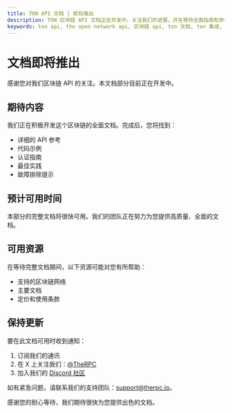 ```yaml
---
title: TON API 文档 | 即将推出
description: TON 区块链 API 文档正在开发中。关注我们的进展，并在等待全面指南和参考资料时探索可用资源。
keywords: ton api, the open network api, 区块链 api, ton 文档, ton 集成, 加密货币 api, ton 开发, 区块链开发, ton center
---
```


# 文档即将推出

感谢您对我们区块链 API 的关注。本文档部分目前正在开发中。

## 期待内容

我们正在积极开发这个区块链的全面文档。完成后，您将找到：

- 详细的 API 参考
- 代码示例
- 认证指南
- 最佳实践
- 故障排除提示

## 预计可用时间

本部分的完整文档将很快可用。我们的团队正在努力为您提供高质量、全面的文档。

## 可用资源

在等待完整文档期间，以下资源可能对您有所帮助：

- <Link to="/chains">支持的区块链网络</Link>
- <Link to="/docs">主要文档</Link>
- <Link to="/pricing">定价和使用条款</Link>

## 保持更新

要在此文档可用时收到通知：

1. 订阅我们的通讯
2. 在 X 上关注我们：<a href="https://x.com/therpcio" target="_blank" rel="noopener noreferrer">@TheRPC</a>
3. 加入我们的 <a href="https://discord.gg/yN7Shhx94G" target="_blank" rel="noopener noreferrer">Discord 社区</a>

如有紧急问题，请联系我们的支持团队：support@therpc.io。

感谢您的耐心等待，我们期待很快为您提供出色的文档。
